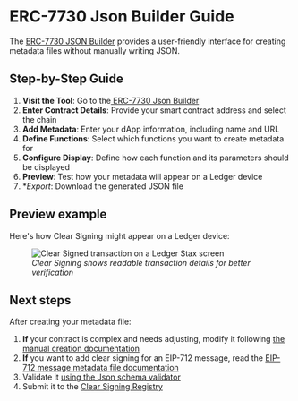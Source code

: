 # ERC-7730 Json Builder Guide

The [ERC-7730 JSON Builder](https://get-clear-signed.ledger.com/) provides a user-friendly interface for creating metadata files without manually writing JSON.

## Step-by-Step Guide

1. **Visit the Tool**: Go to the[ ERC-7730 Json Builder](https://get-clear-signed.ledger.com/)
2. **Enter Contract Details**: Provide your smart contract address and select the chain
3. **Add Metadata**: Enter your dApp information, including name and URL
4. **Define Functions**: Select which functions you want to create metadata for
5. **Configure Display**: Define how each function and its parameters should be displayed
6. **Preview**: Test how your metadata will appear on a Ledger device
7. **Export*: Download the generated JSON file

## Preview example

Here's how Clear Signing might appear on a Ledger device:

<figure>
    <img
      alt="Clear Signed transaction on a Ledger Stax screen"
      src="/clear-signing/preview-example-poap.png"
    />
    <figcaption style={{ textAlign: 'center' }}>
      <i>Clear Signing shows readable transaction details for better verification</i>
    </figcaption>
</figure>



## Next steps

After creating your metadata file:

1. **If** your contract is complex and needs adjusting, modify it following [the manual creation documentation](./manual-creation)
2. **If** you want to add clear signing for an EIP-712 message, read the [EIP-712 message metadata file documentation](../EIP712-message)
3. Validate it [using the Json schema validator](../test)
4. Submit it to the [Clear Signing Registry](../submission)
